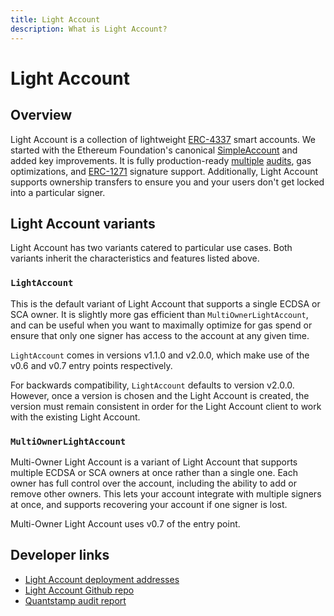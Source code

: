 ```yaml
---
title: Light Account
description: What is Light Account?
---
```


# Light Account

## Overview

Light Account is a collection of lightweight [ERC-4337](https://eips.ethereum.org/EIPS/eip-4337) smart accounts. We started with the Ethereum Foundation's canonical [SimpleAccount](https://github.com/eth-infinitism/account-abstraction/blob/develop/contracts/samples/SimpleAccount.sol) and added key improvements. It is fully production-ready [multiple](https://github.com/alchemyplatform/light-account/blob/develop/audits/2024-01-09_quantstamp_aa8196b.pdf) [audits](https://github.com/alchemyplatform/light-account/blob/develop/audits/2024-04-26_quantstamp_93f46a2.pdf), gas optimizations, and [ERC-1271](https://eips.ethereum.org/EIPS/eip-1271) signature support. Additionally, Light Account supports ownership transfers to ensure you and your users don't get locked into a particular signer.

## Light Account variants

Light Account has two variants catered to particular use cases. Both variants inherit the characteristics and features listed above.

### `LightAccount`

This is the default variant of Light Account that supports a single ECDSA or SCA owner. It is slightly more gas efficient than `MultiOwnerLightAccount`, and can be useful when you want to maximally optimize for gas spend or ensure that only one signer has access to the account at any given time.

`LightAccount` comes in versions v1.1.0 and v2.0.0, which make use of the v0.6 and v0.7 entry points respectively.

For backwards compatibility, `LightAccount` defaults to version v2.0.0. However, once a version is chosen and the Light Account is created, the version must remain consistent in order for the Light Account client to work with the existing Light Account.

### `MultiOwnerLightAccount`

Multi-Owner Light Account is a variant of Light Account that supports multiple ECDSA or SCA owners at once rather than a single one. Each owner has full control over the account, including the ability to add or remove other owners. This lets your account integrate with multiple signers at once, and supports recovering your account if one signer is lost.

Multi-Owner Light Account uses v0.7 of the entry point.

## Developer links

- [Light Account deployment addresses](/smart-contracts/deployed-addresses)
- [Light Account Github repo](https://github.com/alchemyplatform/light-account)
- [Quantstamp audit report](https://github.com/alchemyplatform/light-account/blob/develop/audits/2024-04-26_quantstamp_93f46a2.pdf)

